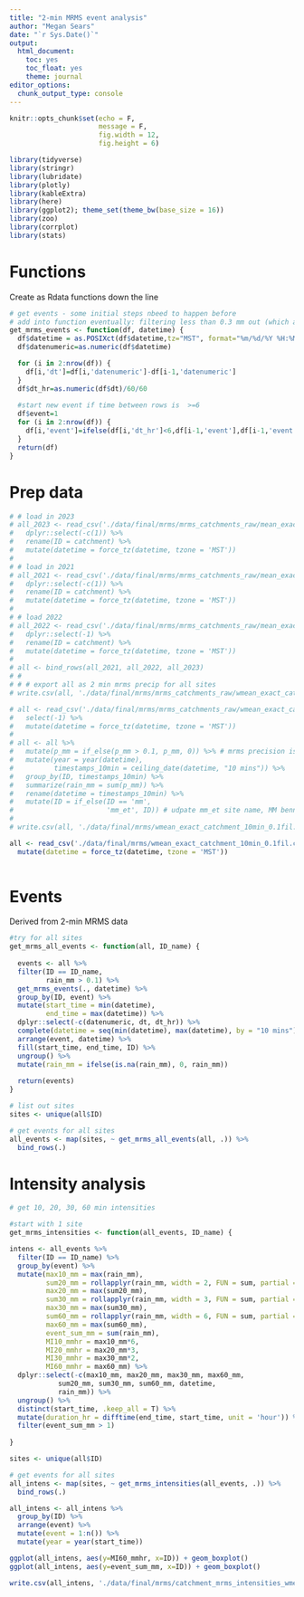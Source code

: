 ```yaml
---
title: "2-min MRMS event analysis"
author: "Megan Sears"
date: "`r Sys.Date()`"
output:
  html_document:
    toc: yes
    toc_float: yes
    theme: journal
editor_options:
  chunk_output_type: console
---
```


```r

knitr::opts_chunk$set(echo = F,
                      message = F,
                      fig.width = 12,
                      fig.height = 6)

library(tidyverse)
library(stringr)
library(lubridate)
library(plotly)
library(kableExtra)
library(here)
library(ggplot2); theme_set(theme_bw(base_size = 16))
library(zoo)
library(corrplot)
library(stats)

```

# Functions
Create as Rdata functions down the line

```r

# get events - some initial steps nbeed to happen before
# add into function eventually: filtering less than 0.3 mm out (which also takes care of 0 mm)
get_mrms_events <- function(df, datetime) {
  df$datetime = as.POSIXct(df$datetime,tz="MST", format="%m/%d/%Y %H:%M")
  df$datenumeric=as.numeric(df$datetime)

  for (i in 2:nrow(df)) {
    df[i,'dt']=df[i,'datenumeric']-df[i-1,'datenumeric']
  }
  df$dt_hr=as.numeric(df$dt)/60/60
  
  #start new event if time between rows is  >=6
  df$event=1
  for (i in 2:nrow(df)) {
    df[i,'event']=ifelse(df[i,'dt_hr']<6,df[i-1,'event'],df[i-1,'event']+1)
  }
  return(df)
}
```

# Prep data

```r

# # load in 2023
# all_2023 <- read_csv('./data/final/mrms/mrms_catchments_raw/mean_exact_catchment23_2min.csv') %>%
#   dplyr::select(-c(1)) %>%
#   rename(ID = catchment) %>%
#   mutate(datetime = force_tz(datetime, tzone = 'MST'))
# 
# # load in 2021
# all_2021 <- read_csv('./data/final/mrms/mrms_catchments_raw/mean_exact_catchment21_2min.csv') %>%
#   dplyr::select(-c(1)) %>%
#   rename(ID = catchment) %>%
#   mutate(datetime = force_tz(datetime, tzone = 'MST'))
# 
# # load 2022
# all_2022 <- read_csv('./data/final/mrms/mrms_catchments_raw/mean_exact_catchment22_2min.csv') %>%
#   dplyr::select(-1) %>%
#   rename(ID = catchment) %>%
#   mutate(datetime = force_tz(datetime, tzone = 'MST'))
# 
# all <- bind_rows(all_2021, all_2022, all_2023)
# #
# # # export all as 2 min mrms precip for all sites
# write.csv(all, './data/final/mrms/mrms_catchments_raw/wmean_exact_catchment_2min_all.csv')

# all <- read_csv('./data/final/mrms/mrms_catchments_raw/wmean_exact_catchment_2min_all.csv') %>%
#   select(-1) %>%
#   mutate(datetime = force_tz(datetime, tzone = 'MST'))
# 
# all <- all %>%
#   mutate(p_mm = if_else(p_mm > 0.1, p_mm, 0)) %>% # mrms precision is 0.1
#   mutate(year = year(datetime),
#          timestamps_10min = ceiling_date(datetime, "10 mins")) %>%
#   group_by(ID, timestamps_10min) %>%
#   summarize(rain_mm = sum(p_mm)) %>%
#   rename(datetime = timestamps_10min) %>%
#   mutate(ID = if_else(ID == 'mm',
#                       'mm_et', ID)) # udpate mm_et site name, MM benn is capital
# 
# write.csv(all, './data/final/mrms/wmean_exact_catchment_10min_0.1fil.csv')

all <- read_csv('./data/final/mrms/wmean_exact_catchment_10min_0.1fil.csv') %>%
  mutate(datetime = force_tz(datetime, tzone = 'MST'))
  
```

# Events
Derived from 2-min MRMS data

```r

#try for all sites
get_mrms_all_events <- function(all, ID_name) {
  
  events <- all %>%
  filter(ID == ID_name,
         rain_mm > 0.1) %>%
  get_mrms_events(., datetime) %>%
  group_by(ID, event) %>%
  mutate(start_time = min(datetime),
         end_time = max(datetime)) %>%
  dplyr::select(-c(datenumeric, dt, dt_hr)) %>%
  complete(datetime = seq(min(datetime), max(datetime), by = "10 mins")) %>%
  arrange(event, datetime) %>%
  fill(start_time, end_time, ID) %>%
  ungroup() %>%
  mutate(rain_mm = ifelse(is.na(rain_mm), 0, rain_mm))
    
  return(events)
}

# list out sites 
sites <- unique(all$ID)

# get events for all sites
all_events <- map(sites, ~ get_mrms_all_events(all, .)) %>%
  bind_rows(.)

```

# Intensity analysis

```r

# get 10, 20, 30, 60 min intensities

#start with 1 site
get_mrms_intensities <- function(all_events, ID_name) {

intens <- all_events %>%
  filter(ID == ID_name) %>%
  group_by(event) %>%
  mutate(max10_mm = max(rain_mm),
         sum20_mm = rollapplyr(rain_mm, width = 2, FUN = sum, partial = TRUE),
         max20_mm = max(sum20_mm),
         sum30_mm = rollapplyr(rain_mm, width = 3, FUN = sum, partial = TRUE),
         max30_mm = max(sum30_mm),
         sum60_mm = rollapplyr(rain_mm, width = 6, FUN = sum, partial = TRUE),
         max60_mm = max(sum60_mm),
         event_sum_mm = sum(rain_mm),
         MI10_mmhr = max10_mm*6,
         MI20_mmhr = max20_mm*3,
         MI30_mmhr = max30_mm*2,
         MI60_mmhr = max60_mm) %>%
  dplyr::select(-c(max10_mm, max20_mm, max30_mm, max60_mm,
            sum20_mm, sum30_mm, sum60_mm, datetime,
            rain_mm)) %>%
  ungroup() %>%
  distinct(start_time, .keep_all = T) %>%
  mutate(duration_hr = difftime(end_time, start_time, unit = 'hour')) %>%
  filter(event_sum_mm > 1)
  
}

sites <- unique(all$ID)

# get events for all sites
all_intens <- map(sites, ~ get_mrms_intensities(all_events, .)) %>%
  bind_rows(.)

all_intens <- all_intens %>%
  group_by(ID) %>%
  arrange(event) %>%
  mutate(event = 1:n()) %>%
  mutate(year = year(start_time))

ggplot(all_intens, aes(y=MI60_mmhr, x=ID)) + geom_boxplot()
ggplot(all_intens, aes(y=event_sum_mm, x=ID)) + geom_boxplot()

write.csv(all_intens, './data/final/mrms/catchment_mrms_intensities_wmean_exact.csv')

```

